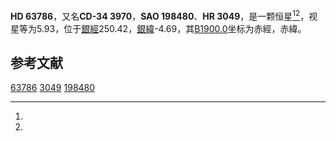 {{Starbox begin
| name = HD 63786
}}
{{Starbox observe
| epoch = [[J2000.0|J2000.0]]
| constell = {{星座名待查}}<ref name=SIMBAD>{{cite web
 | url=http://simbad.u-strasbg.fr/simbad/sim-id?Ident=HR+3049
 | title =Pulsating variable Star
 | publisher=Centre de Données astronomiques de Strasbourg
 | work=SIMBAD
 | accessdate=2012-07-13}}</ref><ref name=DATA>{{cite web
 | url=http://vizier.u-strasbg.fr/viz-bin/VizieR-5?-out.add=.&-source=5050&-corr=PK=HR&-out.max=9999&HR=3049
 | title=VizieR Detailed Page
 | accessdate=2012-07-13
 | archive-date=2016-03-04
 | archive-url=https://web.archive.org/web/20160304210330/http://vizier.u-strasbg.fr/viz-bin/VizieR-5?-out.add=.&-source=5050&-corr=PK=HR&-out.max=9999&HR=3049
 | dead-url=no
 }}</ref>
| 星官 = 
| ra = {{RA|7|49|14.7}}<ref name=SIMBAD /><ref name=DATA />
| dec = {{DEC|-35|14|36}}<ref name=SIMBAD /><ref name=DATA />
| appmag_v = 5.93<ref name=SIMBAD /><ref name=DATA />
}}
{{Starbox character
| class = B9V<ref name=SIMBAD /><ref name=DATA />
| b-v = -0.05<ref name=SIMBAD /><ref name=DATA />
| u-b = -0.19<ref name=SIMBAD /><ref name=DATA />
| r-i = <ref name=SIMBAD /><ref name=DATA />
| variable = 
}}
{{Starbox astrometry
| radial_v = -0.19
| prop_mo_ra = 34
| parallax = 
| p_error = 
}}
{{Starbox catalog
| names =CD-34 3970，[[SAO星表|SAO]] 198480，[[HD星表|HD]] 63786，[[HR星表|HR]] 3049}}
{{Starbox reference |Simbad=HR+3049}}
{{Starbox end}}

'''HD 63786'''，又名'''CD-34 3970'''，'''SAO 198480'''、'''HR 3049'''，是一颗恒星<ref name=SIMBAD /><ref name=DATA />，视星等为5.93，位于[[銀道座標系|銀經]]250.42，[[銀道座標系|銀緯]]-4.69，其[[B1900.0|B1900.0]]坐标为赤經{{RA|7|45|31.1}}，赤緯{{DEC|-34|-4.69|31}}。

== 参考文献 ==
{{reflist}}

{{star-stub}}

[[Category:HD和HDE天體|63786]]
[[Category:HR天體|3049]]
[[Category:SAO天體|198480]]